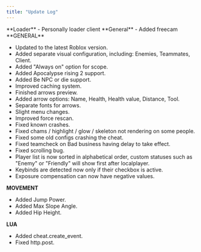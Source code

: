 ```yaml
---
title: "Update Log"
---
```


<Update label="July 29, 2025" description="v2.23">
  **Loader**
  - Personally loader client
</Update>

<Update label="June 13, 2025" description="v2.22">
  **General**
  - Added freecam
</Update>

<Update label="June 12, 2025" description="v2.20">
  **GENERAL**

  - Updated to the latest Roblox version.
  - Added separate visual configuration, including: Enemies, Teammates, Client.
  - Added "Always on" option for scope.
  - Added Apocalypse rising 2 support.
  - Added Be NPC or die support.
  - Improved caching system.
  - Finished arrows preview.
  - Added arrow options: Name, Health, Health value, Distance, Tool.
  - Separate fonts for arrows.
  - Slight menu changes.
  - Improved force rescan.
  - Fixed known crashes.
  - Fixed chams / highlight / glow / skeleton not rendering on some people.
  - Fixed some old configs crashing the cheat.
  - Fixed teamcheck on Bad business having delay to take effect.
  - Fixed scrolling bug.
  - Player list is now sorted in alphabetical order, custom statuses such as "Enemy" or "Friendly" will show first after localplayer.
  - Keybinds are detected now only if their checkbox is active.
  - Exposure compensation can now have negative values.

  **MOVEMENT**

  - Added Jump Power.
  - Added Max Slope Angle.
  - Added Hip Height.

  **LUA**

  - Added cheat.create_event.
  - Fixed http.post.
</Update>
